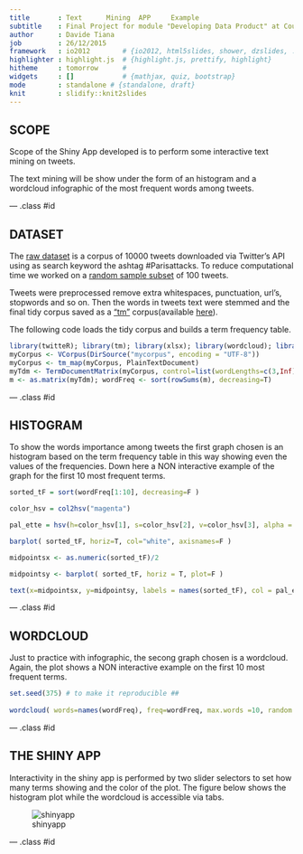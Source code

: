 ```yaml
---
title       : Text      Mining  APP     Example
subtitle    : Final Project for module "Developing Data Product" at Coursera
author      : Davide Tiana
job         : 26/12/2015
framework   : io2012        # {io2012, html5slides, shower, dzslides, ...}
highlighter : highlight.js  # {highlight.js, prettify, highlight}
hitheme     : tomorrow      # 
widgets     : []            # {mathjax, quiz, bootstrap}
mode        : standalone # {standalone, draft}
knit        : slidify::knit2slides
---
```


## SCOPE

Scope of the Shiny App developed is to perform some interactive text mining on tweets.

The text mining will be show under the form of an histogram and a wordcloud infographic of the most frequent words among tweets.   

--- .class #id 

## DATASET

The [raw dataset](https://github.com/dtiana/SHINYAPP/blob/master/III_World_War.xlsx) is a corpus of 10000 tweets downloaded via Twitter's API using as search keyword the ashtag #Parisattacks.
To reduce computational time we worked on a [random sample subset](https://github.com/dtiana/SHINYAPP/blob/master/sample_tweets.xlsx) of 100 tweets.

Tweets were preprocessed remove extra whitespaces, punctuation, url's, stopwords and so on.
Then the words in tweets text were stemmed and the final tidy corpus saved as a ["tm"](https://cran.r-project.org/web/packages/tm/index.html) corpus(available [here](https://github.com/dtiana/SHINYAPP/tree/master/mycorpus)).

The following code loads the tidy corpus and builds a term frequency table.
```r
library(twitteR); library(tm); library(xlsx); library(wordcloud); library(IDPmisc)
myCorpus <- VCorpus(DirSource("mycorpus", encoding = "UTF-8"))
myCorpus <- tm_map(myCorpus, PlainTextDocument)
myTdm <- TermDocumentMatrix(myCorpus, control=list(wordLengths=c(3,Inf)))
m <- as.matrix(myTdm); wordFreq <- sort(rowSums(m), decreasing=T)
```

--- .class #id

## HISTOGRAM

To show the words importance among tweets the first graph chosen is an histogram based on the term frequency table in this way showing even the values of the frequencies.
Down here a NON interactive example of the graph for the first 10 most frequent terms.
```r

sorted_tF = sort(wordFreq[1:10], decreasing=F )

color_hsv = col2hsv("magenta")

pal_ette = hsv(h=color_hsv[1], s=color_hsv[2], v=color_hsv[3], alpha = 0.5+0.5*sorted_tF/max(sorted_tF))

barplot( sorted_tF, horiz=T, col="white", axisnames=F )

midpointsx <- as.numeric(sorted_tF)/2

midpointsy <- barplot( sorted_tF, horiz = T, plot=F )

text(x=midpointsx, y=midpointsy, labels = names(sorted_tF), col = pal_ette)

```


--- .class #id

## WORDCLOUD
Just to practice with infographic, the secong graph chosen is a wordcloud.
Again, the plot shows a NON interactive example on the first 10 most frequent terms.
```r

set.seed(375) # to make it reproducible ##
                
wordcloud( words=names(wordFreq), freq=wordFreq, max.words =10, random.order=F, colors = pal_ette, scale = c(6, 2) )

```


--- .class #id

## THE SHINY APP

Interactivity in the shiny app is performed by two slider selectors to set how many terms showing and the color of the plot. The figure below shows the histogram plot while the wordcloud is accessible via tabs.

![shinyapp](assets/fig/shinyapp.png)

--- .class #id
